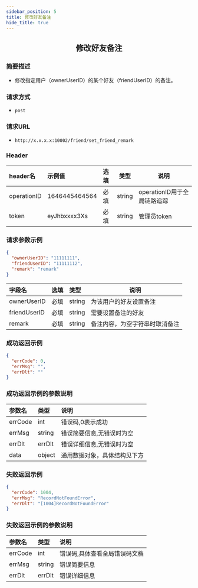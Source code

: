 ```yaml
---
sidebar_position: 5
title: 修改好友备注
hide_title: true
---
```


<center>

## 修改好友备注

</center>

### 简要描述
- 修改指定用户（ownerUserID）的某个好友（friendUserID）的备注。
### 请求方式
- `post` 
### 请求URL
- `http://x.x.x.x:10002/friend/set_friend_remark` 


### Header
|header名|示例值|选填|类型|说明|
|:----    |:-------    |:--- |---|------      |
|operationID|1646445464564|必填|string|operationID用于全局链路追踪|
|token|eyJhbxxxx3Xs|必填|string|管理员token|


### 请求参数示例


```json
{
  "ownerUserID": "11111111",
  "friendUserID": "11111112",
  "remark": "remark"
}
```
|字段名|选填|类型|说明|
|:----    |:-------    |:--- |---|
|ownerUserID|必填|string|为该用户的好友设置备注|
|friendUserID|必填|string|需要设置备注的好友|
|remark|必填|string|备注内容，为空字符串时取消备注|
### 成功返回示例


```json
{
  "errCode": 0,
  "errMsg": "",
  "errDlt": ""
}
```
### 成功返回示例的参数说明


|参数名|类型|说明|
|:----    |:-------    |:--- |
|errCode|int|错误码,0表示成功|
|errMsg|string|错误简要信息,无错误时为空|
|errDlt|errDlt|错误详细信息,无错误时为空|
|data|object|通用数据对象，具体结构见下方|
### 失败返回示例


```json
{
  "errCode": 1004,
  "errMsg": "RecordNotFoundError",
  "errDlt": "[1004]RecordNotFoundError"
}
```
### 失败返回示例的参数说明


|参数名|类型|说明|
|:----    |:-------    |:--- |
|errCode|int|错误码,具体查看全局错误码文档|
|errMsg|string|错误简要信息|
|errDlt|errDlt|错误详细信息|
